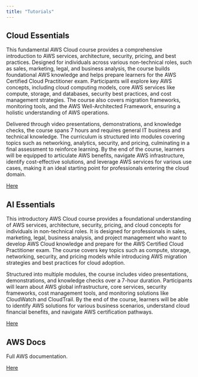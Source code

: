 ```yaml
---
title: "Tutorials"
---
```


## Cloud Essentials 

This fundamental AWS Cloud course provides a comprehensive introduction to AWS services, architecture, security, pricing, and best practices. Designed for individuals across various non-technical roles, such as sales, marketing, legal, and business analysis, the course builds foundational AWS knowledge and helps prepare learners for the AWS Certified Cloud Practitioner exam. Participants will explore key AWS concepts, including cloud computing models, core AWS services like compute, storage, and databases, security best practices, and cost management strategies. The course also covers migration frameworks, monitoring tools, and the AWS Well-Architected Framework, ensuring a holistic understanding of AWS operations.

Delivered through video presentations, demonstrations, and knowledge checks, the course spans 7 hours and requires general IT business and technical knowledge. The curriculum is structured into modules covering topics such as networking, analytics, security, and pricing, culminating in a final assessment to reinforce learning. By the end of the course, learners will be equipped to articulate AWS benefits, navigate AWS infrastructure, identify cost-effective solutions, and leverage AWS services for various use cases, making it an ideal starting point for professionals entering the cloud domain.

[Here](https://explore.skillbuilder.aws/learn/courses/134/aws-cloud-practitioner-essentials)

## AI Essentials

This introductory AWS Cloud course provides a foundational understanding of AWS services, architecture, security, pricing, and cloud concepts for individuals in non-technical roles. It is designed for professionals in sales, marketing, legal, business analysis, and project management who want to develop AWS Cloud knowledge and prepare for the AWS Certified Cloud Practitioner exam. The course covers key topics such as compute, storage, networking, security, and pricing models while introducing AWS migration strategies and best practices for cloud adoption.

Structured into multiple modules, the course includes video presentations, demonstrations, and knowledge checks over a 7-hour duration. Participants will learn about AWS global infrastructure, core services, security frameworks, cost management tools, and monitoring solutions like CloudWatch and CloudTrail. By the end of the course, learners will be able to identify AWS solutions for various business scenarios, understand cloud financial benefits, and navigate AWS certification pathways.

[Here](https://skillbuilder.aws/exam-prep/ai-practitioner?p=cert&c=ai&z=3)

## AWS Docs 

Full AWS documentation.

[Here](https://docs.aws.amazon.com/)